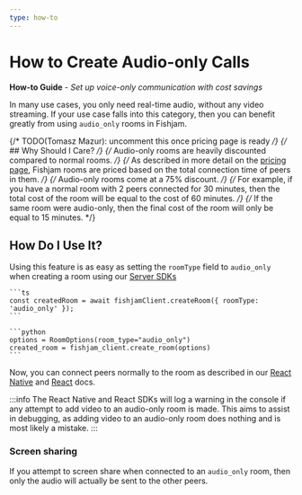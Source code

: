 ```yaml
---
type: how-to
---
```



# How to Create Audio-only Calls

**How-to Guide** - *Set up voice-only communication with cost savings*

In many use cases, you only need real-time audio, without any video streaming.
If your use case falls into this category, then you can benefit greatly from using `audio_only` rooms in Fishjam.

{/* TODO(Tomasz Mazur): uncomment this once pricing page is ready */}
{/* ## Why Should I Care? */}
{/* Audio-only rooms are heavily discounted compared to normal rooms. */}
{/* As described in more detail on the [pricing page](https://fishjam.io/#pricing), Fishjam rooms are priced based on the total connection time of peers in them. */}
{/* Audio-only rooms come at a 75% discount. */}
{/* For example, if you have a normal room with 2 peers connected for 30 minutes, then the total cost of the room will be equal to the cost of 60 minutes. */}
{/* If the same room were audio-only, then the final cost of the room will only be equal to 15 minutes. */}

## How Do I Use It?

Using this feature is as easy as setting the `roomType` field to `audio_only` when creating a room using our [Server SDKs](/production/server)

<Tabs groupId="language">
  <TabItem value="ts" label="Typescript">
  
    ```ts
    const createdRoom = await fishjamClient.createRoom({ roomType: 'audio_only' });
    ```

  </TabItem>

  <TabItem value="python" label="Python">

    ```python
    options = RoomOptions(room_type="audio_only")
    created_room = fishjam_client.create_room(options)
    ```

  </TabItem>
 </Tabs>

Now, you can connect peers normally to the room as described in our [React Native](/react-native/connecting) and [React](/react/connecting) docs.

:::info
The React Native and React SDKs will log a warning in the console if any attempt to add video to an audio-only room is made.
This aims to assist in debugging, as adding video to an audio-only room does nothing and is most likely a mistake.
:::

### Screen sharing

If you attempt to screen share when connected to an `audio_only` room, then only the audio will actually be sent to the other peers.
